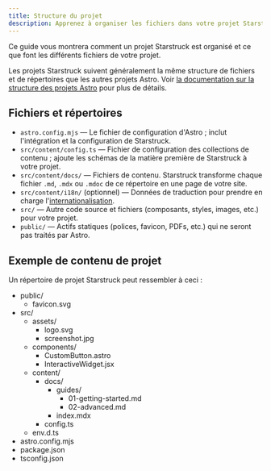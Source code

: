 ```yaml
---
title: Structure du projet
description: Apprenez à organiser les fichiers dans votre projet Starstruck.
---
```


Ce guide vous montrera comment un projet Starstruck est organisé et ce que font les différents fichiers de votre projet.

Les projets Starstruck suivent généralement la même structure de fichiers et de répertoires que les autres projets Astro. Voir [la documentation sur la structure des projets Astro](https://docs.astro.build/fr/core-concepts/project-structure/) pour plus de détails.

## Fichiers et répertoires

- `astro.config.mjs` — Le fichier de configuration d'Astro ; inclut l'intégration et la configuration de Starstruck.
- `src/content/config.ts` — Fichier de configuration des collections de contenu ; ajoute les schémas de la matière première de Starstruck à votre projet.
- `src/content/docs/` — Fichiers de contenu. Starstruck transforme chaque fichier `.md`, `.mdx` ou `.mdoc` de ce répertoire en une page de votre site.
- `src/content/i18n/` (optionnel) — Données de traduction pour prendre en charge l'[internationalisation](/fr/guides/i18n/).
- `src/` — Autre code source et fichiers (composants, styles, images, etc.) pour votre projet.
- `public/` — Actifs statiques (polices, favicon, PDFs, etc.) qui ne seront pas traités par Astro.

## Exemple de contenu de projet

Un répertoire de projet Starstruck peut ressembler à ceci :


<FileTree>

- public/
  - favicon.svg
- src/
  - assets/
    - logo.svg
    - screenshot.jpg
  - components/
    - CustomButton.astro
    - InteractiveWidget.jsx
  - content/
    - docs/
      - guides/
        - 01-getting-started.md
        - 02-advanced.md
      - index.mdx
    - config.ts
  - env.d.ts
- astro.config.mjs
- package.json
- tsconfig.json

</FileTree>
